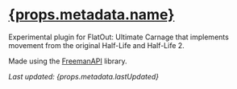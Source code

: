 # [{props.metadata.name}](/project/fouc-hlmov)

Experimental plugin for FlatOut: Ultimate Carnage that implements movement from the original Half-Life and Half-Life 2.

Made using the [FreemanAPI](https://gaycoderprincess.github.io/project/freeman-api) library.

_Last updated: {props.metadata.lastUpdated}_